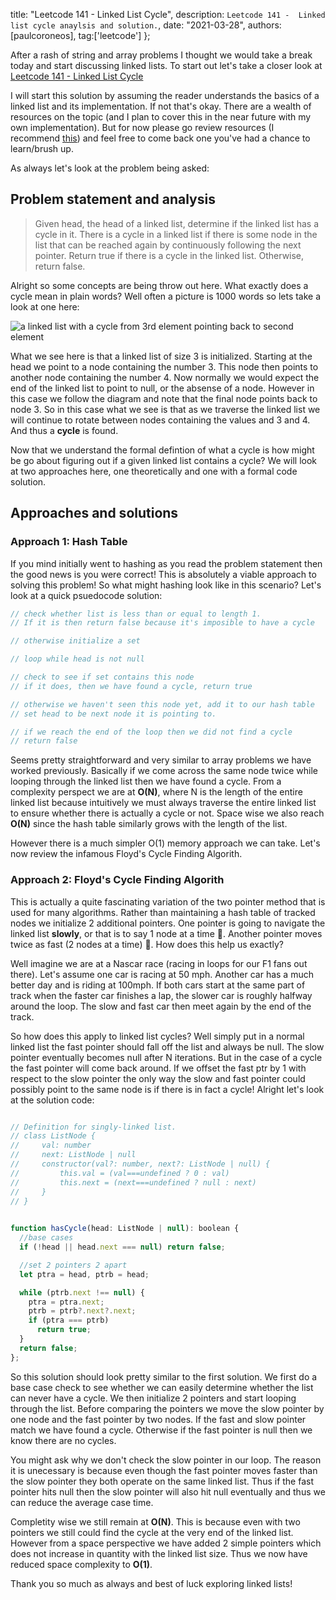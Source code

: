 
  title: "Leetcode 141 - Linked List Cycle",
  description: `Leetcode 141 -  Linked list cycle anaylsis and solution.`,
  date: "2021-03-28",
  authors: [paulcoroneos],
  tag:['leetcode']
};

After a rash of string and array problems I thought we would take a break today and start discussing linked lists. To start out let's take a closer look at [Leetcode 141 - Linked List Cycle](https://leetcode.com/problems/linked-list-cycle/)

<!--more-->

I will start this solution by assuming the reader understands the basics of a linked list and its implementation. If not that's okay. There are a wealth of resources on the topic (and I plan to cover this in the near future with my own implementation). But for now please go review resources (I recommend [this](https://www.youtube.com/watch?v=9YddVVsdG5A)) and feel free to come back one you've had a chance to learn/brush up.

As always let's look at the problem being asked:

## Problem statement and analysis

> Given head, the head of a linked list, determine if the linked list has a cycle in it. There is a cycle in a linked list if there is some node in the list that can be reached again by continuously following the next pointer.
> Return true if there is a cycle in the linked list. Otherwise, return false.

Alright so some concepts are being throw out here. What exactly does a cycle mean in plain words? Well often a picture is 1000 words so lets take a look at one here:

<img  src='./linked-list-cycle.jpg' alt='a linked list with a cycle from 3rd element pointing back to second element' />


What we see here is that a linked list of size 3 is initialized. Starting at the head we point to a node containing the number 3. This node then points to another node containing the number 4. Now normally we would expect the end of the linked list to point to null, or the absense of a node. However in this case we follow the diagram and note that the final node points back to node 3. So in this case what we see is that as we traverse the linked list we will continue to rotate between nodes containing the values and 3 and 4. And thus a **cycle** is found.

Now that we understand the formal defintion of what a cycle is how might be go about figuring out if a given linked list contains a cycle? We will look at two approaches here, one theoretically and one with a formal code solution.

## Approaches and solutions

### Approach 1: Hash Table

If you mind initially went to hashing as you read the problem statement then the good news is you were correct! This is absolutely a viable approach to solving this problem! So what might hashing look like in this scenario? Let's look at a quick psuedocode solution:

```js
// check whether list is less than or equal to length 1. 
// If it is then return false because it's imposible to have a cycle

// otherwise initialize a set

// loop while head is not null

// check to see if set contains this node
// if it does, then we have found a cycle, return true

// otherwise we haven't seen this node yet, add it to our hash table
// set head to be next node it is pointing to.

// if we reach the end of the loop then we did not find a cycle
// return false
```

Seems pretty straightforward and very similar to array problems we have worked previously. Basically if we come across the same node twice while looping through the linked list then we have found a cycle. From a complexity perspect we are at **O(N)**, where N is the length of the entire linked list because intuitively we must always traverse the entire linked list to ensure whether there is actually a cycle or not. Space wise we also reach **O(N)** since the hash table similarly grows with the length of the list.

However there is a much simpler O(1) memory approach we can take. Let's now review the infamous Floyd's Cycle Finding Algorith.

### Approach 2: Floyd's Cycle Finding Algorith

This is actually a quite fascinating variation of the two pointer method that is used for many algorithms. Rather than maintaining a hash table of tracked nodes we initialize 2 additional pointers. One pointer is going to navigate the linked list __slowly__, or that is to say 1 node at a time :turtle:. Another pointer moves twice as fast (2 nodes at a time) :rabbit2:. How does this help us exactly? 

Well imagine we are at a Nascar race (racing in loops for our F1 fans out there). Let's assume one car is racing at 50 mph. Another car has a much better day and is riding at 100mph. If both cars start at the same part of track when the faster car finishes a lap, the slower car is roughly halfway around the loop. The slow and fast car then meet again by the end of the track. 

So how does this apply to linked list cycles? Well simply put in a normal linked list the fast pointer should fall off the list and always be null. The slow pointer eventually becomes null after N iterations. But in the case of a cycle the fast pointer will come back around. If we offset the fast ptr by 1 with respect to the slow pointer the only way the slow and fast pointer could possibly point to the same node is if there is in fact a cycle! Alright let's look at the solution code:

```js

// Definition for singly-linked list.
// class ListNode {
//     val: number
//     next: ListNode | null
//     constructor(val?: number, next?: ListNode | null) {
//         this.val = (val===undefined ? 0 : val)
//         this.next = (next===undefined ? null : next)
//     }
// }
 

function hasCycle(head: ListNode | null): boolean {
  //base cases
  if (!head || head.next === null) return false;

  //set 2 pointers 2 apart
  let ptra = head, ptrb = head;

  while (ptrb.next !== null) {
    ptra = ptra.next;
    ptrb = ptrb?.next?.next;
    if (ptra === ptrb) 
      return true;
  }
  return false;
};
```
So this solution should look pretty similar to the first solution. We first do a base case check to see whether we can easily determine whether the list can never have a cycle. We then initialize 2 pointers and start looping through the list. Before comparing the pointers we move the slow pointer by one node and the fast pointer by two nodes. If the fast and slow pointer match we have found a cycle. Otherwise if the fast pointer is null then we know there are no cycles. 

You might ask why we don't check the slow pointer in our loop. The reason it is unecessary is because even though the fast pointer moves faster than the slow pointer they both operate on the same linked list. Thus if the fast pointer hits null then the slow pointer will also hit null eventually and thus we can reduce the average case time.

Completity wise we still remain at __O(N)__. This is because even with two pointers we still could find the cycle at the very end of the linked list. However from a space perspective we have added 2 simple pointers which does not increase in quantity with the linked list size. Thus we now have reduced space complexity to __O(1)__.

Thank you so much as always and best of luck exploring linked lists!